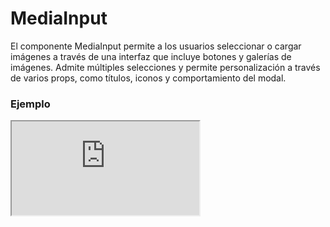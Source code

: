 # MediaInput

El componente MediaInput permite a los usuarios seleccionar o cargar imágenes a través de una interfaz que incluye botones y galerías de imágenes. Admite múltiples selecciones y permite personalización a través de varios props, como títulos, iconos y comportamiento del modal.


### Ejemplo

<Iframe minHeightIframe="30dvh" src="https://fenextjs-component-storybook.vercel.app/iframe.html?args=&id=media-input--index&viewMode=story" />

### Importacion

Para importar el componente MediaInput, se puede hacer desde fenextjs

```tsx copy
import { MediaInput } from "fenextjs";
```

### Parametros

| Parametro | Tipo | Requerido | Default | Descripcion |
| --------- | ---- | --------- | ------- | ----------- |
| className | string | no | '' | Clase CSS para personalizar el contenedor del componente MediaInput. |
| titleView | string | no | 'Upload Image' | Título que se muestra en la vista de carga de imágenes. |
| textView | string | no | 'Click for select or upload Image.' | Texto que se muestra en la vista de carga de imágenes. |
| iconView | ReactNode | no | undefined | Icono que se muestra junto al título y texto de la vista de carga. |
| defaultValue | ImgDataProps[] \| ImgDataProps | no | undefined | Valor por defecto del componente, que puede ser una o varias imágenes. |
| multiple | boolean | no | false | Define si se pueden seleccionar múltiples imágenes. |
| onChange | (data: ImgDataProps[] \| ImgDataProps \| undefined) =\> void | no | undefined | Función que se ejecuta cuando cambian los datos seleccionados o cargados. |
| ButtonUploadProps | Omit\<ButtonProps, 'onClick'\> | no | \{ children: 'Upload Image', full: true \} | Propiedades del botón de subida de imágenes. |
| MediaPageProps | Omit\<MediaPageProps, 'onChange' \| 'multiple' \| 'defaultValue'\> | no | \{\} | Propiedades adicionales para la galería de medios. |
| ModalProps | Pick\<ModalBaseBaseProps, 'type'\> | no | \{ type: 'full' \} | Propiedades del modal que contiene la galería de imágenes. |

### Storybook

Para ver el storybook del componente lo puede hacer con este [link](https://fenextjs-component-storybook.vercel.app/?path=/story/media-input--index)

### Usos

- MediaInput básico

```tsx copy
<MediaInput />
```

- MediaInput con múltiples imágenes

```tsx copy
<MediaInput multiple={true} />
```

- MediaInput con valores predeterminados

```tsx copy
<MediaInput defaultValue={defaultImages} />
```

